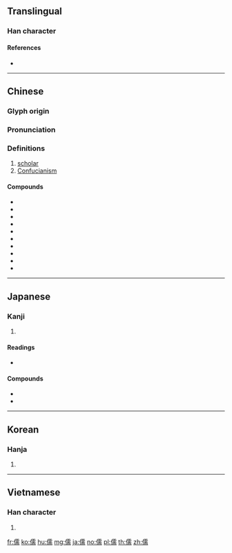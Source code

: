 {{character info/new}}
==Translingual==

===Han character===
{{Han char|rn=9|rad=人|as=14|sn=16|four=21227|canj=OMBB|ids=⿰亻需}}

====References====
* {{Han ref|kx=0119.300|dkj=01220|dj=0253.080|hdz=10230.090|uh=5112|ud=20754|bh=BEA7|bd=48807}}

----

==Chinese==
{{zh-forms}}

===Glyph origin===
{{Han etym}}

===Pronunciation===
{{zh-pron
|m=rú
|c=jyu4
|h=pfs=yì
|md=ṳ̀
|mn=qz,tp,xm:lû/kh:jû/zz:jî
|w=3zr
|cat=n
|mc=y
|oc=y
|ma=y
}}

===Definitions===
{{zh-hanzi}}

# [[scholar]]
# [[Confucianism]]

====Compounds====
* {{zh-l|儒艮}}
* {{zh-l|儒家}}
* {{zh-l|儒將}}
* {{zh-l|儒教}}
* {{zh-l|儒林}}
* {{zh-l|儒生}}
* {{zh-l|儒術}}
* {{zh-l|儒學}}
* {{zh-l|儒雅}}
* {{zh-l|儒醫}}

----

==Japanese==

===Kanji===
{{ja-kanji|grade=c|rs=人14}}

# {{defn|lang=ja|sort=人14}}

====Readings====
* {{ja-readings|goon=[[にゅう]] (nyū) {{non-joyo-reading}}|kanon=[[じゅ]] (ju)|kun=[[やわらか]] (yawaraka), [[うるおす]] (uruosu), [[したがう]] (shitagau)}}

====Compounds====
* {{ja-r|儒学|じゅがく}}
* {{ja-r|儒教|じゅきょう}}

----

==Korean==

===Hanja===
{{ko-hanja|hangeul=유}}

# {{defn|lang=ko|sort=人14}}

----

==Vietnamese==

===Han character===
{{vi-hantu|[[nho]], [[nhu]], [[nhô]]|rs=人14}}

# {{defn|lang=vi|sort=人14}}

[[fr:儒]]
[[ko:儒]]
[[hu:儒]]
[[mg:儒]]
[[ja:儒]]
[[no:儒]]
[[pl:儒]]
[[th:儒]]
[[zh:儒]]